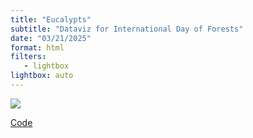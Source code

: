 ```yaml
---
title: "Eucalypts"
subtitle: "Dataviz for International Day of Forests"
date: "03/21/2025"
format: html
filters:
   - lightbox
lightbox: auto
---
```



![](eucalyptus-trees_logo.png)

:::{.column-margin}

[Code](https://github.com/AtlasOfLivingAustralia/science/blob/main/comms/2025-03-18_forests-day/tree-counts.R)

:::

